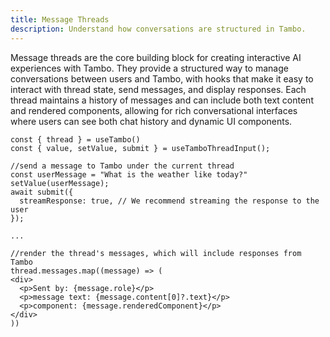 ```yaml
---
title: Message Threads
description: Understand how conversations are structured in Tambo.
---
```


Message threads are the core building block for creating interactive AI experiences with Tambo. They provide a structured way to manage conversations between users and Tambo, with hooks that make it easy to interact with thread state, send messages, and display responses. Each thread maintains a history of messages and can include both text content and rendered components, allowing for rich conversational interfaces where users can see both chat history and dynamic UI components.

```tsx
const { thread } = useTambo()
const { value, setValue, submit } = useTamboThreadInput();

//send a message to Tambo under the current thread
const userMessage = "What is the weather like today?"
setValue(userMessage);
await submit({
  streamResponse: true, // We recommend streaming the response to the user
});

...

//render the thread's messages, which will include responses from Tambo
thread.messages.map((message) => (
<div>
  <p>Sent by: {message.role}</p>
  <p>message text: {message.content[0]?.text}</p>
  <p>component: {message.renderedComponent}</p>
</div>
))
```


<LearnMore
  title="More about threads"
  description="Learn how to send messages and interact with message threads"
  href="/docs/concepts/message-threads/sending-messages"
/>
